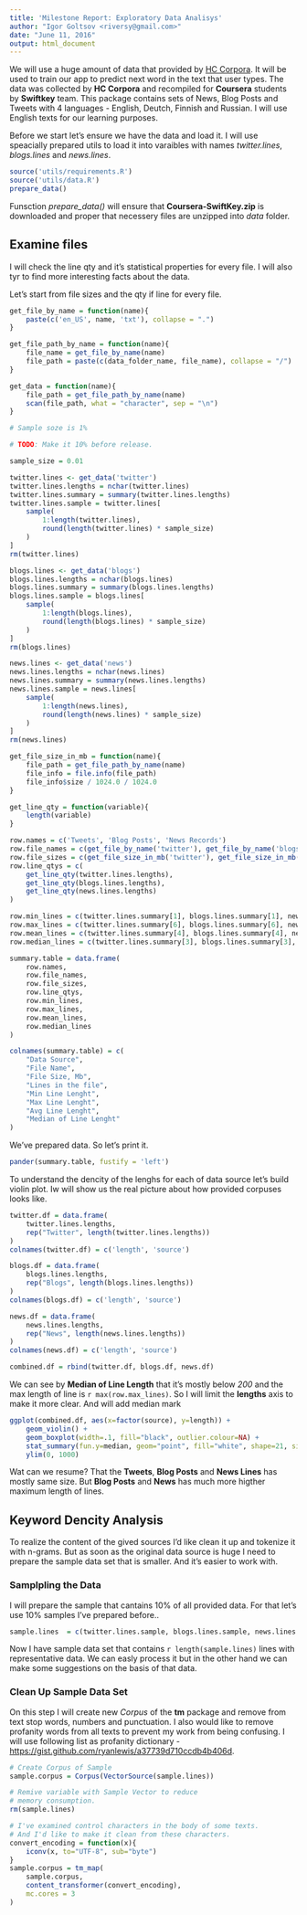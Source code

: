 ```yaml
---
title: 'Milestone Report: Exploratory Data Analisys'
author: "Igor Goltsov <riversy@gmail.com>"
date: "June 11, 2016"
output: html_document
---
```


We will use a huge amount of data that provided by [HC Corpora](http://www.corpora.heliohost.org/). It will be used to train our app to predict next word in the text that user types. The data was collected by **HC Corpora** and recompiled for **Coursera** students by **Swiftkey** team. This package contains sets of News, Blog Posts and Tweets with 4 languages - English, Deutch, Finnish and Russian. I will use English texts for our learning purposes. 

Before we start let's ensure we have the data and load it. I will use speacially prepared utils to load it into varaibles with names *twitter.lines*, *blogs.lines*  and *news.lines*.

```r
source('utils/requirements.R')
source('utils/data.R')
prepare_data()
```

Funsction *prepare_data()* will ensure that **Coursera-SwiftKey.zip** is downloaded and proper that necessery files are unzipped into *data* folder. 

## Examine files 

I will check the line qty and it's statistical properties for every file. I will also tyr to find more interesting facts about the data. 

Let's start from file sizes and the qty if line for every file. 


```r
get_file_by_name = function(name){
    paste(c('en_US', name, 'txt'), collapse = ".")
}

get_file_path_by_name = function(name){
    file_name = get_file_by_name(name)
    file_path = paste(c(data_folder_name, file_name), collapse = "/")    
}

get_data = function(name){
    file_path = get_file_path_by_name(name)
    scan(file_path, what = "character", sep = "\n")
}

# Sample soze is 1%

# TODO: Make it 10% before release.

sample_size = 0.01

twitter.lines <- get_data('twitter')
twitter.lines.lengths = nchar(twitter.lines)
twitter.lines.summary = summary(twitter.lines.lengths)
twitter.lines.sample = twitter.lines[
    sample(
        1:length(twitter.lines), 
        round(length(twitter.lines) * sample_size)
    )
]
rm(twitter.lines)

blogs.lines <- get_data('blogs')
blogs.lines.lengths = nchar(blogs.lines)
blogs.lines.summary = summary(blogs.lines.lengths)
blogs.lines.sample = blogs.lines[
    sample(
        1:length(blogs.lines), 
        round(length(blogs.lines) * sample_size)
    )
]
rm(blogs.lines)

news.lines <- get_data('news')
news.lines.lengths = nchar(news.lines)
news.lines.summary = summary(news.lines.lengths)
news.lines.sample = news.lines[
    sample(
        1:length(news.lines), 
        round(length(news.lines) * sample_size)
    )
]
rm(news.lines)

get_file_size_in_mb = function(name){
    file_path = get_file_path_by_name(name)
    file_info = file.info(file_path)
    file_info$size / 1024.0 / 1024.0
}

get_line_qty = function(variable){
    length(variable)
}

row.names = c('Tweets', 'Blog Posts', 'News Records')
row.file_names = c(get_file_by_name('twitter'), get_file_by_name('blogs'), get_file_by_name('news'))
row.file_sizes = c(get_file_size_in_mb('twitter'), get_file_size_in_mb('blogs'), get_file_size_in_mb('news'))
row.line_qtys = c(
    get_line_qty(twitter.lines.lengths), 
    get_line_qty(blogs.lines.lengths), 
    get_line_qty(news.lines.lengths)
)

row.min_lines = c(twitter.lines.summary[1], blogs.lines.summary[1], news.lines.summary[1])
row.max_lines = c(twitter.lines.summary[6], blogs.lines.summary[6], news.lines.summary[6])
row.mean_lines = c(twitter.lines.summary[4], blogs.lines.summary[4], news.lines.summary[4])
row.median_lines = c(twitter.lines.summary[3], blogs.lines.summary[3], news.lines.summary[3])

summary.table = data.frame(
    row.names, 
    row.file_names, 
    row.file_sizes, 
    row.line_qtys,
    row.min_lines,
    row.max_lines,
    row.mean_lines,
    row.median_lines
)

colnames(summary.table) = c(
    "Data Source", 
    "File Name",
    "File Size, Mb",
    "Lines in the file",
    "Min Line Lenght",
    "Max Line Lenght",
    "Avg Line Lenght",
    "Median of Line Lenght"
)
```

We've prepared data. So let's print it. 

```r
pander(summary.table, fustify = 'left')
```

To understand the dencity of the lenghs for each of data source let's build violin plot. Iw will show us the real picture about how provided corpuses looks like. 

```r
twitter.df = data.frame(
    twitter.lines.lengths, 
    rep("Twitter", length(twitter.lines.lengths))
)
colnames(twitter.df) = c('length', 'source') 

blogs.df = data.frame(
    blogs.lines.lengths, 
    rep("Blogs", length(blogs.lines.lengths))
)
colnames(blogs.df) = c('length', 'source') 

news.df = data.frame(
    news.lines.lengths, 
    rep("News", length(news.lines.lengths))
)
colnames(news.df) = c('length', 'source') 

combined.df = rbind(twitter.df, blogs.df, news.df)
```

We can see by **Median of Line Length** that it's mostly below *200* and the max length of line is `r max(row.max_lines)`. So I will limit the **lengths** axis to make it more clear. And will add median mark 

```r
ggplot(combined.df, aes(x=factor(source), y=length)) + 
    geom_violin() +
    geom_boxplot(width=.1, fill="black", outlier.colour=NA) +
    stat_summary(fun.y=median, geom="point", fill="white", shape=21, size=2.5) +
    ylim(0, 1000)
```

Wat can we resume? That the **Tweets**, **Blog Posts** and **News Lines** has mostly same size. But **Blog Posts** and **News** has much more higther maximum length of lines.

## Keyword Dencity Analysis

To realize the content of the gived sources I'd like clean it up and tokenize it with n-grams. But as soon as the original data source is huge I need to prepare the sample data set that is smaller. And it's easier to work with. 

### Samplpling the Data

I will prepare the sample that cantains 10% of all provided data. For that let's use 10% samples I've prepared before.. 

```r
sample.lines  = c(twitter.lines.sample, blogs.lines.sample, news.lines.sample)
```

Now I have sample data set that contains `r length(sample.lines)` lines with representative data. We can easly process it but in the other hand we can make some suggestions on the basis of that data. 

### Clean Up Sample Data Set

On this step I will create new *Corpus* of the **tm** package and remove from text stop words, numbers and punctuation. I also would like to remove profanity words from all texts to prevent my work from being confusing. I will use following list as profanity dictionary - [https://gist.github.com/ryanlewis/a37739d710ccdb4b406d](https://gist.github.com/ryanlewis/a37739d710ccdb4b406d).

```r
# Create Corpus of Sample
sample.corpus = Corpus(VectorSource(sample.lines))

# Remive variable with Sample Vector to reduce
# memory consumption.
rm(sample.lines)

# I've examined control characters in the body of some texts.
# And I'd like to make it clean from these characters.
convert_encoding = function(x){
    iconv(x, to="UTF-8", sub="byte")
}
sample.corpus = tm_map(
    sample.corpus, 
    content_transformer(convert_encoding), 
    mc.cores = 3
)




```

















